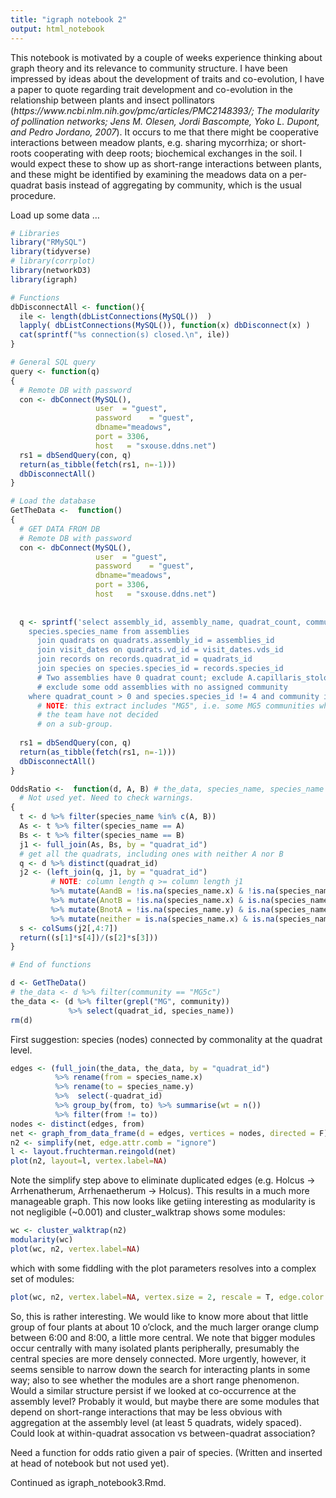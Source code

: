 ```yaml
---
title: "igraph notebook 2"
output: html_notebook
---
```

This notebook is motivated by a couple of weeks experience thinking  about graph theory and its relevance to community structure. I have been impressed by ideas about the development of traits and co-evolution, I have a paper to quote regarding trait development and co-evolution in the relationship between plants and insect pollinators (*https://www.ncbi.nlm.nih.gov/pmc/articles/PMC2148393/; The modularity of pollination networks; Jens M. Olesen, Jordi Bascompte, Yoko L. Dupont, and Pedro Jordano, 2007*). It occurs to me that there might be cooperative interactions between meadow plants, e.g. sharing mycorrhiza; or short-roots cooperating with deep roots; biochemical exchanges in the soil. I would expect these to show up as short-range interactions between plants, and these might be identified by examining the meadows data on a per-quadrat basis instead of aggregating by community, which is the usual procedure.

Load up some data ...
```r
# Libraries
library("RMySQL")
library(tidyverse)
# library(corrplot)
library(networkD3)
library(igraph)

# Functions
dbDisconnectAll <- function(){
  ile <- length(dbListConnections(MySQL())  )
  lapply( dbListConnections(MySQL()), function(x) dbDisconnect(x) )
  cat(sprintf("%s connection(s) closed.\n", ile))
}

# General SQL query
query <- function(q)
{
  # Remote DB with password
  con <- dbConnect(MySQL(), 
                   user  = "guest",
                   password    = "guest",
                   dbname="meadows",
                   port = 3306,
                   host   = "sxouse.ddns.net")
  rs1 = dbSendQuery(con, q)
  return(as_tibble(fetch(rs1, n=-1)))
  dbDisconnectAll()
}

# Load the database
GetTheData <-  function()
{
  # GET DATA FROM DB
  # Remote DB with password
  con <- dbConnect(MySQL(), 
                   user  = "guest",
                   password    = "guest",
                   dbname="meadows",
                   port = 3306,
                   host   = "sxouse.ddns.net")
  
  
  q <- sprintf('select assembly_id, assembly_name, quadrat_count, community, quadrat_id, visit_date, records_id, species.species_id, 
    species.species_name from assemblies
      join quadrats on quadrats.assembly_id = assemblies_id
      join visit_dates on quadrats.vd_id = visit_dates.vds_id
      join records on records.quadrat_id = quadrats_id
      join species on species.species_id = records.species_id
      # Two assemblies have 0 quadrat count; exclude A.capillaris_stolonifera;
      # exclude some odd assemblies with no assigned community
    where quadrat_count > 0 and species.species_id != 4 and community is not null;') 
      # NOTE: this extract includes "MG5", i.e. some MG5 communities where 
      # the team have not decided
      # on a sub-group.
  
  rs1 = dbSendQuery(con, q)
  return(as_tibble(fetch(rs1, n=-1)))
  dbDisconnectAll()
}

OddsRatio <-  function(d, A, B) # the_data, species_name, species_name
  # Not used yet. Need to check warnings.
{
  t <- d %>% filter(species_name %in% c(A, B))
  As <- t %>% filter(species_name == A)
  Bs <- t %>% filter(species_name == B)
  j1 <- full_join(As, Bs, by = "quadrat_id")
  # get all the quadrats, including ones with neither A nor B
  q <- d %>% distinct(quadrat_id) 
  j2 <- (left_join(q, j1, by = "quadrat_id") 
         # NOTE: column length q >= column length j1
         %>% mutate(AandB = !is.na(species_name.x) & !is.na(species_name.y))
         %>% mutate(AnotB = !is.na(species_name.x) & is.na(species_name.y))
         %>% mutate(BnotA = !is.na(species_name.y) & is.na(species_name.x))
         %>% mutate(neither = is.na(species_name.x) & is.na(species_name.y)))
  s <- colSums(j2[,4:7])
  return((s[1]*s[4])/(s[2]*s[3]))
}

# End of functions

d <- GetTheData()
# the_data <- d %>% filter(community == "MG5c")
the_data <- (d %>% filter(grepl("MG", community))
             %>% select(quadrat_id, species_name))
rm(d)
```
First suggestion: species (nodes) connected by commonality at the quadrat level.
```r
edges <- (full_join(the_data, the_data, by = "quadrat_id")
          %>% rename(from = species_name.x)
          %>% rename(to = species_name.y)
          %>%  select(-quadrat_id)
          %>% group_by(from, to) %>% summarise(wt = n())
          %>% filter(from != to))
nodes <- distinct(edges, from)
net <- graph_from_data_frame(d = edges, vertices = nodes, directed = F)
n2 <- simplify(net, edge.attr.comb = "ignore")
l <- layout.fruchterman.reingold(net)
plot(n2, layout=l, vertex.label=NA)

```
Note the simplify step above to eliminate duplicated edges (e.g. Holcus -> Arrhenatherum, Arrhenaetherum -> Holcus). This results in a much more manageable graph. This now looks like getiing interesting as modularity is not negligible (~0.001) and cluster_walktrap shows some modules:
```r
wc <- cluster_walktrap(n2)
modularity(wc)
plot(wc, n2, vertex.label=NA)

```
which with some fiddling with the plot parameters resolves into a complex set of modules:
```r
plot(wc, n2, vertex.label=NA, vertex.size = 2, rescale = T, edge.color = NA)
```
So, this is rather interesting. We would like to know more about that little group of four plants at about 10 o'clock, and the much larger orange clump between 6:00 and 8:00, a little more central. We note that bigger modules occur centrally with many isolated plants peripherally, presumably the central species are more densely connected. More urgently, however, it seems sensible to narrow down the search for interacting plants in some way; also to see whether the modules are a short range phenomenon. Would a similar structure persist if we looked at co-occurrence at the assembly level? Probably it would, but maybe there are some modules that depend on short-range interactions that may be less obvious with aggregation at the assembly level (at least 5 quadrats, widely spaced). Could look at within-quadrat assocation vs between-quadrat association?

Need a function for odds ratio given a pair of species. (Written and inserted at head of notebook but not used yet).

Continued as igraph_notebook3.Rmd.